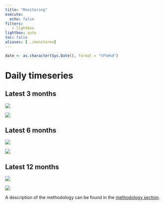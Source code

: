 ```yaml
---
title: "Monitoring"
execute:
  echo: false  
filters:
   - lightbox
lightbox: auto
toc: false
aliases: [../monitoreo]
---
```


```r
date <- as.character(Sys.Date(), format = "%Y%m%d")
```

# Daily timeseries

::: panel-tabset

## Latest 3 months


![](/images/plots/latest3.png?222){group="timeseries" fig-alt="Timeseries of the SAM, S-SAM and A-SAM indices for the last 3 months for the 50 and 700 hPa level."}


![](/images/plots/latest3-vertical.png?`r date`){group="cross-section" fig-alt="Vertical cross-section of the SAM, S-SAM and A-SAM indices for the last 3 months."}

## Latest 6 months

![](/images/plots/latest6.png?`r date`){group="timeseries" fig-alt="Timeseries of the SAM, S-SAM and A-SAM indices for the last 6 months for the 50 and 700 hPa level."}


![](/images/plots/latest6-vertical.png?`r date`){group="cross-section" fig-alt="Vertical cross-section of the SAM, S-SAM and A-SAM indices for the last 6 months."}



## Latest 12 months

![](/images/plots/latest12.png?`r date`){group="timeseries" fig-alt="Timeseries of the SAM, S-SAM and A-SAM indices for the last 12 months for the 50 and 700 hPa level."}


![](/images/plots/latest12-vertical.png?`r date`){group="cross-section" fig-alt="Vertical cross-section of the SAM, S-SAM and A-SAM indices for the last 12 months."}


:::

A description of the methodology can be found in the [methodology section](/methodology).
